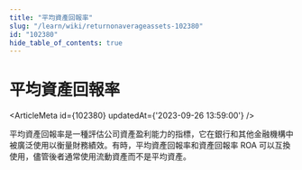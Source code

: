 ```yaml
---
title: "平均資產回報率"
slug: "/learn/wiki/returnonaverageassets-102380"
id: "102380"
hide_table_of_contents: true
---
```



# 平均資產回報率

<ArticleMeta id={102380} updatedAt={'2023-09-26 13:59:00'} />
<div className='border-solid border-b border-t-0 my-4 border-[var(--ifm-color-gray-300)]' />

平均資產回報率是一種評估公司資產盈利能力的指標，它在銀行和其他金融機構中被廣泛使用以衡量財務績效。有時，平均資產回報率和資產回報率 ROA 可以互換使用，儘管後者通常使用流動資產而不是平均資產。
